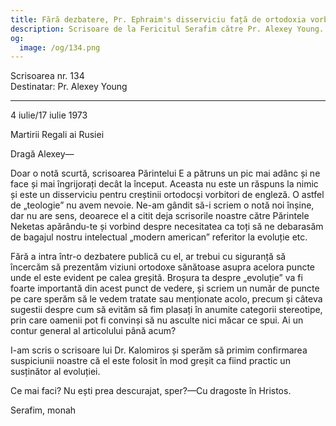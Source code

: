 ```yaml
---
title: Fără dezbatere, Pr. Ephraim's disserviciu față de ortodoxia vorbitoare de engleză
description: Scrisoare de la Fericitul Serafim către Pr. Alexey Young.
og:
  image: /og/134.png
---
```


<div style={{textAlign:'right', fontFamily:'monospace'}}>Scrisoarea nr. 134</div>
<div style={{textAlign:'left', fontFamily:'monospace'}}>Destinatar: Pr. Alexey Young</div>

---

4 iulie/17 iulie 1973

Martirii Regali ai Rusiei

Dragă Alexey—

Doar o notă scurtă, scrisoarea Părintelui E a pătruns un pic mai adânc și ne face și mai îngrijorați decât la început. Aceasta nu este un răspuns la nimic și este un disserviciu pentru creștinii ortodocși vorbitori de engleză. O astfel de „teologie” nu avem nevoie. Ne-am gândit să-i scriem o notă noi înșine, dar nu are sens, deoarece el a citit deja scrisorile noastre către Părintele Neketas apărându-te și vorbind despre necesitatea ca toți să ne debarasăm de bagajul nostru intelectual „modern american” referitor la evoluție etc.

Fără a intra într-o dezbatere publică cu el, ar trebui cu siguranță să încercăm să prezentăm viziuni ortodoxe sănătoase asupra acelora puncte unde el este evident pe calea greșită. Broșura ta despre „evoluție” va fi foarte importantă din acest punct de vedere, și scriem un număr de puncte pe care sperăm să le vedem tratate sau menționate acolo, precum și câteva sugestii despre cum să evităm să fim plasați în anumite categorii stereotipe, prin care oamenii pot fi convinși să nu asculte nici măcar ce spui. Ai un contur general al articolului până acum?

I-am scris o scrisoare lui Dr. Kalomiros și sperăm să primim confirmarea suspiciunii noastre că el este folosit în mod greșit ca fiind practic un susținător al evoluției.

Ce mai faci? Nu ești prea descurajat, sper?—Cu dragoste în Hristos.

Serafim, monah